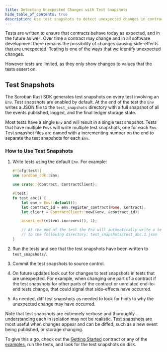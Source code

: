 ```yaml
---
title: Detecting Unexpected Changes with Test Snapshots
hide_table_of_contents: true
description: Use test snapshots to detect unexpected changes in contract behavior
---
```


Tests are written to ensure that contracts behave today as expected, and in the future as well. Over time a contract may change and in all software development there remains the possibility of changes causing side-effects that are unexpected. Testing is one of the ways that we identify unexpected changes.

However tests are limited, as they only show changes to values that the tests assert on.

## Test Snapshots

The Soroban Rust SDK generates test snapshots on every test involving an `Env`. Test snapshots are enabled by default. At the end of the test the `Env` writes a JSON file to the `test_snapshots` directory with a full snapshot of all the events published, logged, and the final ledger storage state.

Most tests have a single `Env` and will result in a single test snapshot. Tests that have multiple `Env`s will write multiple test snapshots, one for each `Env`. Test snapshot files are named with a incrementing number on the end to separate the test snapshots for each `Env`.

### How to Use Test Snapshots

1. Write tests using the default `Env`. For example:

   ```rust
   #![cfg(test)]
   use soroban_sdk::Env;

   use crate::{Contract, ContractClient};

   #[test]
   fn test_abc() {
       let env = Env::default();
       let contract_id = env.register_contract(None, Contract);
       let client = ContractClient::new(&env, &contract_id);

       assert_eq!(client.increment(), 1);

       // At the end of the test the Env will automatically write a test snapshot
       // to the following directory: test_snapshots/test_abc.1.json
   }
   ```

2. Run the tests and see that the test snapshots have been written to `test_snapshots/`.

3. Commit the test snapshots to source control.

4. On future updates look out for changes to test snapshots in tests that are unexpected. For example, when changing one part of a contract if the test snapshots for other parts of the contract or unrelated end-to-end tests change, that could signal that side-effects have occurred.

5. As needed, diff test snapshots as needed to look for hints to why the unexpected change may have occurred.

Note that test snapshots are extremely verbose and thoroughly understanding each in isolation may not be realistic. Test snapshots are most useful when changes appear and can be diffed, such as a new event being published, or storage changing.

To give this a go, check out the [Getting Started] contract or any of the [examples], run the tests, and look for the test snapshots on disk.

[Getting Started]: ../../smart-contracts/getting-started
[examples]: ../../smart-contracts/example-contracts
